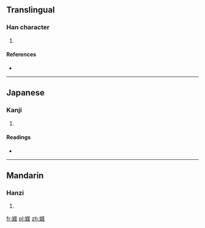 ==Translingual==

===Han character===
{{Han char|rn=38|rad=女|as=08|sn=11|four=4141<sub>4</sub>|canj=女一土土 (VMGG)}}

# {{defn|Han|sort=女08}}

====References====
* {{Han ref|kx=0263.450|dkj=06380|dj=0530.300|hdz=21056.140|uh=5A3E|ud=23102|bh=D4E4|bd=54500}}

----

==Japanese==

===Kanji===
{{ja-kanji|grade=|rs=女08}}

# {{defn|Japanese|sort=女08}}

====Readings====
* {{ja-readings|on=[[がい]] (gai), [[げ]] (ge), [[ごう]] (gō), [[きょう]] (kyō)|kun=[[よろこぶ]] (yorokobu), [[みめよい]] (mimeyoi)}}

----

==Mandarin==

===Hanzi===
{{cmn-hanzi|pin=[[ǎi]] ([[ai3]])|wg=ai<sup>3</sup>}}

# {{defn|Mandarin|sort=女08}}

[[fr:娾]]
[[pl:娾]]
[[zh:娾]]